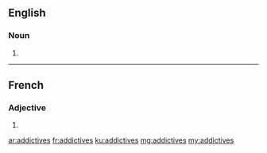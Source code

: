 ==English==

===Noun===
{{head|en|plural}}

# {{plural of|addictive|lang=en}}

----

==French==

===Adjective===
{{fr-adj-form}} {{g|f-p}}

# {{feminine plural of|addictif|lang=fr}}

[[ar:addictives]]
[[fr:addictives]]
[[ku:addictives]]
[[mg:addictives]]
[[my:addictives]]